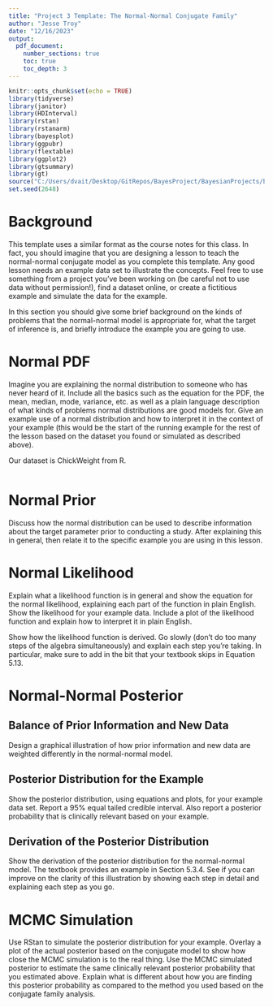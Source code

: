 ```yaml
---
title: "Project 3 Template: The Normal-Normal Conjugate Family"
author: "Jesse Troy"
date: "12/16/2023"
output: 
  pdf_document:
    number_sections: true
    toc: true
    toc_depth: 3
---
```


```r
knitr::opts_chunk$set(echo = TRUE)
library(tidyverse)
library(janitor)
library(HDInterval)
library(rstan)
library(rstanarm)
library(bayesplot)
library(ggpubr)
library(flextable)
library(ggplot2)
library(gtsummary)
library(gt)
source("C:/Users/dvait/Desktop/GitRepos/BayesProject/BayesianProjects/bayesSim.R")
set.seed(2648)
```

# Background
This template uses a similar format as the course notes for this class. In fact, you should imagine that you are designing a lesson to teach the normal-normal conjugate model as you complete this template. Any good lesson needs an example data set to illustrate the concepts. Feel free to use something from a project you've been working on (be careful not to use data without permission!), find a dataset online, or create a fictitious example and simulate the data for the example. 

In this section you should give some brief background on the kinds of problems that the normal-normal model is appropriate for, what the target of inference is, and briefly introduce the example you are going to use. 

# Normal PDF
Imagine you are explaining the normal distribution to someone who has never heard of it. Include all the basics such as the equation for the PDF, the mean, median, mode, variance, etc. as well as a plain language description of what kinds of problems normal distributions are good models for. Give an example use of a normal distribution and how to interpret it in the context of your example (this would be the start of the running example for the rest of the lesson based on the dataset you found or simulated as described above).

Our dataset is ChickWeight from R. 
```r

```


# Normal Prior
Discuss how the normal distribution can be used to describe information about the target parameter prior to conducting a study. After explaining this in general, then relate it to the specific example you are using in this lesson. 

# Normal Likelihood
Explain what a likelihood function is in general and show the equation for the normal likelihood, explaining each part of the function in plain English. Show the likelihood for your example data. Include a plot of the likelihood function and explain how to interpret it in plain English.

Show how the likelihood function is derived. Go slowly (don't do too many steps of the algebra simultaneously) and explain each step you're taking. In particular, make sure to add in the bit that your textbook skips in Equation 5.13.

# Normal-Normal Posterior

## Balance of Prior Information and New Data
Design a graphical illustration of how prior information and new data are weighted differently in the normal-normal model.

## Posterior Distribution for the Example
Show the posterior distribution, using equations and plots, for your example data set. Report a 95% equal tailed credible interval. Also report a posterior probability that is clinically relevant based on your example.

## Derivation of the Posterior Distribution 
\textbf{EXTRA CREDIT: }Show the derivation of the posterior distribution for the normal-normal model. The textbook provides an example in Section 5.3.4. See if you can improve on the clarity of this illustration by showing each step in detail and explaining each step as you go. 

# MCMC Simulation
Use RStan to simulate the posterior distribution for your example. Overlay a plot of the actual posterior based on the conjugate model to show how close the MCMC simulation is to the real thing. Use the MCMC simulated posterior to estimate the same clinically relevant posterior probability that you estimated above. Explain what is different about how you are finding this posterior probability as compared to the method you used based on the conjugate family analysis. 

